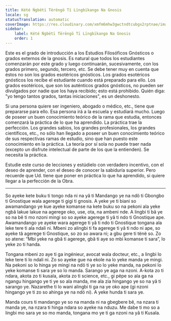 ```yaml
---
title: Kété Ńgbëtï Tërëngö Tï Lïngbïkango Na Gnosis
locale: sg
statusTranslation: automatic
coverImage: https://res.cloudinary.com/xmfm6mhw3gwctndtcubgx2rptnae/image/upload/v1741354450/small_cover_introduccion_a_la_gnosis_57a3fc8d72.webp
sidebar:
    label: Kété Ńgbëtï Tërëngö Tï Lïngbïkango Na Gnosis
    order: 1
---
```

Este es el grado de introducción a los Estudios Filosóficos Gnósticos o grados externos de la gnosis. Es natural que todos los estudiantes comenzarán por este grado y luego continuarán, sucesivamente, con los grados primero, segundo, tercero, etc. Se debe tener muy en cuenta que éstos no son los grados esotéricos gnósticos. Los grados esotéricos gnósticos los recibe el estudiante cuando está preparado para ello. Los grados esotéricos, que son los auténticos grados gnósticos, no pueden ser divulgados por nadie que los haya recibido; esto está prohibido. Quién diga: "yo tengo tantos grados, tantas iniciaciones", es un deshonesto.

Si una persona quiere ser ingeniero, abogado o médico, etc., tiene que prepararse para ello. Esa persona irá a la escuela y estudiará mucho. Luego de poseer un buen conocimiento teórico de la rama que estudia, entonces comenzará la práctica de lo que ha aprendido. La práctica trae la perfección. Los grandes sabios, los grandes profesionales, los grandes científicos, etc., no sólo han llegado a poseer un buen conocimiento teórico de sus respectivas ramas de estudio, sino que han puesto este conocimiento en la práctica. La teoría por sí sola no puede traer nada (excepto un disfrute intelectual de parte de los que la entienden). Se necesita la práctica.

Estudie este curso de lecciones y estúdielo con verdadero incentivo, con el deseo de aprender, con el deseo de conocer la sabiduría superior. Pero recuerde que Ud. tiene que poner en práctica lo que ha aprendido, si quiere llegar a la perfección de la Obra.

---

So ayeke kete buku ti tongo nda ni na yâ ti Mandango ye na ndö ti Gbongbo ti Gnostique wala agerege ti gigi ti gnosis. A yeke ye ti biani so awamandango ye kue ayeke komanse na kete buku so na pekoni ala yeke ngbâ lakue lakue na agerege oko, use, ota, na ambeni nde. A lingbi ti bâ ye so na bê ti mo nzoni mingi so so ayeke agerege ti yâ ti ndo ti Gnostique ape. Awamandango ye ayeke wara agerege ti yâ ti ndo ti Gnostique tongana ala leke tere ti ala ndali ni. Mbeni zo alingbi ti fa agerege ti yâ ti ndo ni ape, so ayeke tâ agerege ti Gnostique, so zo so awara ni; a gbu gere ti tënë so. Zo so atene: “Mbi yeke na gbâ ti agerege, gbâ ti aye so mbi komanse ti sara”, lo yeke zo ti handa.

Tongana mbeni zo aye ti ga ingénieur, avocat wala docteur, etc., a lingbi lo leke tere ti lo ndali ni. Zo so ayeke gue na ekole na lo yeke manda ye mingi. Na pekoni so lo hinga ye mingi na ndö ti ye so lo yeke manda, na pekoni lo yeke komanse ti sara ye so lo manda. Sarango ye aga na nzoni. A-kota zo ti ndara, akota zo ti kusala, akota zo ti science, etc., gi pëpe so ala ga na ngangu hingango ye ti ye so ala manda, me ala zia hingango ye so na yâ ti sarango ye. Nazarethe ti lo wani alingbi ti ga na ye oko ape (gi nzoni hingango ye ti zo so ahinga ye na ndö ni). A yeke hunda ti sara ye.

Manda cours ti mandango ye so na manda ni na gbegbere bê, na nzara ti manda ye, na nzara ti hinga ndara so ayeke na nduzu. Me dabe ti mo so a lingbi mo sara ye so mo manda, tongana mo ye ti ga nzoni na yâ ti Kusala.
